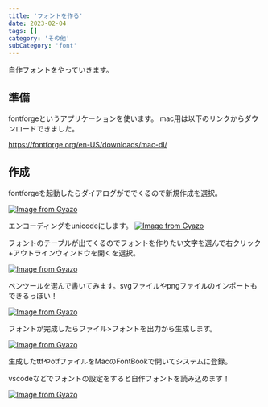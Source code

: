 ```yaml
---
title: 'フォントを作る'
date: 2023-02-04
tags: []
category: 'その他'
subCategory: 'font'
---
```


自作フォントをやっていきます。

## 準備
fontforgeというアプリケーションを使います。
mac用は以下のリンクからダウンロードできました。

https://fontforge.org/en-US/downloads/mac-dl/

## 作成
fontforgeを起動したらダイアログがででくるので新規作成を選択。

[![Image from Gyazo](https://i.gyazo.com/763f802db3b10dc62b0cb873b8f85122.png)](https://gyazo.com/763f802db3b10dc62b0cb873b8f85122)

エンコーディングをunicodeにします。
[![Image from Gyazo](https://i.gyazo.com/6e2b34b819c32b2fed7e36c641a36371.png)](https://gyazo.com/6e2b34b819c32b2fed7e36c641a36371)

フォントのテーブルが出てくるのでフォントを作りたい文字を選んで右クリック+アウトラインウィンドウを開くを選択。

[![Image from Gyazo](https://i.gyazo.com/cef5577c1638f06964cdcc8bd7e426a1.jpg)](https://gyazo.com/cef5577c1638f06964cdcc8bd7e426a1)

ペンツールを選んで書いてみます。svgファイルやpngファイルのインポートもできるっぽい！

[![Image from Gyazo](https://i.gyazo.com/d4f7d59285f5d38f734218b1162c9cf8.png)](https://gyazo.com/d4f7d59285f5d38f734218b1162c9cf8)

フォントが完成したらファイル>フォントを出力から生成します。

[![Image from Gyazo](https://i.gyazo.com/4e3a76bab0be210becd2f518e55a5059.jpg)](https://gyazo.com/4e3a76bab0be210becd2f518e55a5059)

生成したttfやotfファイルをMacのFontBookで開いてシステムに登録。

vscodeなどでフォントの設定をすると自作フォントを読み込めます！

[![Image from Gyazo](https://i.gyazo.com/6e0817690b2ffc55adc58bdfef785ac0.png)](https://gyazo.com/6e0817690b2ffc55adc58bdfef785ac0)
